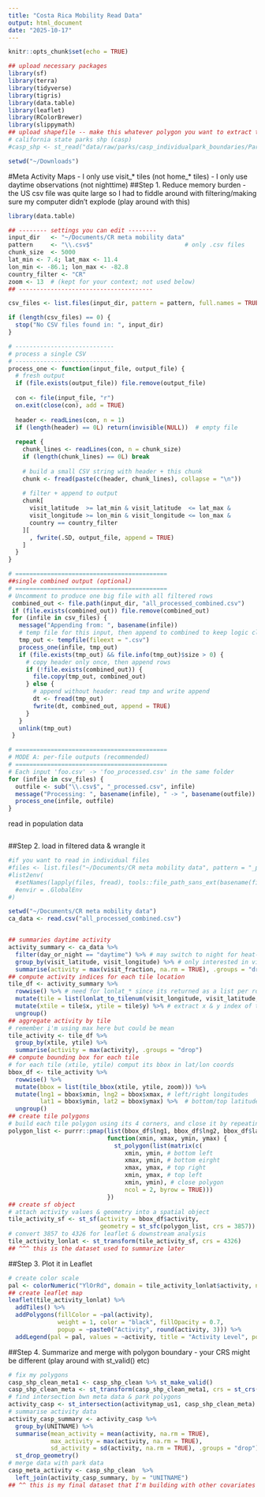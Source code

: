 ```yaml
---
title: "Costa Rica Mobility Read Data"
output: html_document
date: "2025-10-17"
---
```


```r
knitr::opts_chunk$set(echo = TRUE)
```



```r
## upload necessary packages
library(sf)
library(terra)
library(tidyverse)
library(tigris)
library(data.table)
library(leaflet)
library(RColorBrewer)
library(slippymath)
## upload shapefile -- make this whatever polygon you want to extract to could be county or census tract
# california state parks shp (casp)
#casp_shp <- st_read("data/raw/parks/casp_individualpark_boundaries/ParkBoundaries.shp")

setwd("~/Downloads")
```



#Meta Activity Maps
- I only use visit_* tiles (not home_* tiles)
- I only use daytime observations (not nighttime)
##Step 1. Reduce memory burden
- the US csv file was quite large so I had to fiddle around with filtering/making sure my computer didn't explode (play around with this)


```r
library(data.table)

## -------- settings you can edit --------
input_dir   <- "~/Documents/CR meta mobility data"     
pattern     <- "\\.csv$"                          # only .csv files
chunk_size  <- 5000
lat_min <- 7.4; lat_max <- 11.4
lon_min <- -86.1; lon_max <- -82.8
country_filter <- "CR"
zoom <- 13  # (kept for your context; not used below)
## --------------------------------------

csv_files <- list.files(input_dir, pattern = pattern, full.names = TRUE)

if (length(csv_files) == 0) {
  stop("No CSV files found in: ", input_dir)
}

# ----------------------------
# process a single CSV
# ----------------------------
process_one <- function(input_file, output_file) {
  # fresh output
  if (file.exists(output_file)) file.remove(output_file)
  
  con <- file(input_file, "r")
  on.exit(close(con), add = TRUE)
  
  header <- readLines(con, n = 1)
  if (length(header) == 0L) return(invisible(NULL))  # empty file
  
  repeat {
    chunk_lines <- readLines(con, n = chunk_size)
    if (length(chunk_lines) == 0L) break
    
    # build a small CSV string with header + this chunk
    chunk <- fread(paste(c(header, chunk_lines), collapse = "\n"))
    
    # filter + append to output
    chunk[
      visit_latitude  >= lat_min & visit_latitude  <= lat_max &
      visit_longitude >= lon_min & visit_longitude <= lon_max &
      country == country_filter
    ][
      , fwrite(.SD, output_file, append = TRUE)
    ]
  }
}

# ===========================================
##single combined output (optional)
# ===========================================
# Uncomment to produce one big file with all filtered rows
 combined_out <- file.path(input_dir, "all_processed_combined.csv")
 if (file.exists(combined_out)) file.remove(combined_out)
 for (infile in csv_files) {
   message("Appending from: ", basename(infile))
   # temp file for this input, then append to combined to keep logic clean
   tmp_out <- tempfile(fileext = ".csv")
   process_one(infile, tmp_out)
   if (file.exists(tmp_out) && file.info(tmp_out)$size > 0) {
     # copy header only once, then append rows
     if (!file.exists(combined_out)) {
       file.copy(tmp_out, combined_out)
     } else {
       # append without header: read tmp and write append
       dt <- fread(tmp_out)
       fwrite(dt, combined_out, append = TRUE)
     }
   }
   unlink(tmp_out)
 }

# ===========================================
# MODE A: per-file outputs (recommended)
# ===========================================
# Each input 'foo.csv' -> 'foo_processed.csv' in the same folder
for (infile in csv_files) {
  outfile <- sub("\\.csv$", "_processed.csv", infile)
  message("Processing: ", basename(infile), " -> ", basename(outfile))
  process_one(infile, outfile)
}
```

read in population data
```r

```



##Step 2. load in filtered data & wrangle it
```r

#if you want to read in individual files
#files <- list.files("~/Documents/CR meta mobility data", pattern = "_processed\\.csv$", full.names = TRUE)
#list2env(
  #setNames(lapply(files, fread), tools::file_path_sans_ext(basename(files))),
  #envir = .GlobalEnv
#)

setwd("~/Documents/CR meta mobility data")
ca_data <- read.csv("all_processed_combined.csv") 


## summaries daytime activity
activity_summary <- ca_data %>% 
  filter(day_or_night == "daytime") %>% # may switch to night for heat-ag proj
  group_by(visit_latitude, visit_longitude) %>% # only interested in visit location not home
  summarise(activity = max(visit_fraction, na.rm = TRUE), .groups = "drop") # could use mean
## compute activity indices for each tile location
tile_df <- activity_summary %>% 
  rowwise() %>% # need for lonlat_* since its returned as a list per row
  mutate(tile = list(lonlat_to_tilenum(visit_longitude, visit_latitude, zoom))) %>% 
  mutate(xtile = tile$x, ytile = tile$y) %>% # extract x & y index of tile
  ungroup()
## aggregate activity by tile 
# remember i'm using max here but could be mean
tile_activity <- tile_df %>% 
  group_by(xtile, ytile) %>% 
  summarise(activity = max(activity), .groups = "drop")
## compute bounding box for each tile
# for each tile (xtile, ytile) comput its bbox in lat/lon coords
bbox_df <- tile_activity %>% 
  rowwise() %>% 
  mutate(bbox = list(tile_bbox(xtile, ytile, zoom))) %>% 
  mutate(lng1 = bbox$xmin, lng2 = bbox$xmax, # left/right longitudes
         lat1 = bbox$ymin, lat2 = bbox$ymax) %>%  # bottom/top latitudes
  ungroup()
## create tile polygons
# build each tile polygon using its 4 corners, and close it by repeating the first point
polygon_list <- purrr::pmap(list(bbox_df$lng1, bbox_df$lng2, bbox_df$lat1, bbox_df$lat2),
                            function(xmin, xmax, ymin, ymax) {
                              st_polygon(list(matrix(c(
                                 xmin, ymin, # bottom left
                                 xmax, ymin, # bottom eirght
                                 xmax, ymax, # top right
                                 xmin, ymax, # top left
                                 xmin, ymin), # close polygon
                                 ncol = 2, byrow = TRUE)))
                            })
## create sf object
# attach activity values & geometry into a spatial object
tile_activity_sf <- st_sf(activity = bbox_df$activity,
                          geometry = st_sfc(polygon_list, crs = 3857)) # check, but i thik tile_bbox gives web mercator coords
# convert 3857 to 4326 for leaflet & downstream analysis
tile_activity_lonlat <- st_transform(tile_activity_sf, crs = 4326) 
## ^^^ this is the dataset used to summarize later
```
##Step 3. Plot it in Leaflet
```r
# create color scale
pal <- colorNumeric("YlOrRd", domain = tile_activity_lonlat$activity, na.color = "transparent")
## create leaflet map
leaflet(tile_activity_lonlat) %>% 
  addTiles() %>% 
  addPolygons(fillColor = ~pal(activity),
              weight = 1, color = "black", fillOpacity = 0.7,
              popup = ~paste0("Activity", round(activity, 3))) %>% 
  addLegend(pal = pal, values = ~activity, title = "Activity Level", position = "bottomright")
```
##Step 4. Summarize and merge with polygon boundary
- your CRS might be different (play around with st_valid() etc)
```r
# fix my polygons
casp_shp_clean_meta1 <- casp_shp_clean %>% st_make_valid()
casp_shp_clean_meta <- st_transform(casp_shp_clean_meta1, crs = st_crs(tile_activity_lonlat))
# find intersection bwn meta data & park polygons
activity_casp <- st_intersection(activitymap_us1, casp_shp_clean_meta)
# summarise activity data
activity_casp_summary <- activity_casp %>% 
  group_by(UNITNAME) %>% 
  summarise(mean_activity = mean(activity, na.rm = TRUE),
            max_activity = max(activity, na.rm = TRUE), 
            sd_activity = sd(activity, na.rm = TRUE), .groups = "drop") %>% 
  st_drop_geometry()
# merge data with park data
casp_meta_activity <- casp_shp_clean  %>% 
  left_join(activity_casp_summary, by = "UNITNAME")
## ^^ this is my final dataset that I'm building with other covariates

```


```r

```

